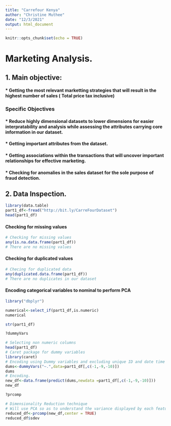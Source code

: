 ```yaml
---
title: "Carrefour Kenya"
author: "Christine Muthee"
date: "12/3/2021"
output: html_document
---
```


```r
knitr::opts_chunk$set(echo = TRUE)
```

# Marketing Analysis.

## 1. Main objective: 
#### * Getting the most relevant marketting strategies that will result in the highest number of sales ( Total price tax inclusive)
### Specific Objectives
#### * Reduce highly dimensional datasets to lower dimensions for easier interpratability and analysis while assessing the attributes carrying core information in our dataset.
#### * Getting important attributes from the dataset.
#### * Getting associations within the transactions that will uncover important relationships for effective marketing.
#### * Checking for anomalies in the sales dataset for the sole purpose of fraud detection.

## 2. Data Inspection.
```r
library(data.table)
part1_df<-fread("http://bit.ly/CarreFourDataset")
head(part1_df)
```
#### Checking for missing values 

```r
# Checking for missing values
any(is.na.data.frame(part1_df))
# There are no missing values
```
#### Checking for duplicated values

```r
# Checing for duplicated data
any(duplicated.data.frame(part1_df))
# There are no duplicates in our dataset
```
#### Encoding categorical variables to nominal to perform PCA
```r
library("dbplyr")

numerical<-select_if(part1_df,is.numeric)
numerical
```
```r
str(part1_df)
```
```r
?dummyVars
```

```r
# Selecting non numeric columns
head(part1_df)
# Caret package for dummy variables
library(caret)
# Encoding using Dummy variables and excluding unique ID and date time data
dums<-dummyVars("~.",data=part1_df[,c(-1,-9,-10)])
dums
# Encoding.
new_df<-data.frame(predict(dums,newdata =part1_df[,c(-1,-9,-10)]))
new_df
```
```r
?prcomp
```

```r
# Dimensionality Reduction technique
# Will use PCA so as to understand the variance displayed by each feature
reduced_df<-prcomp(new_df,center = TRUE)
reduced_df$sdev

```

```r

```

```r

```









